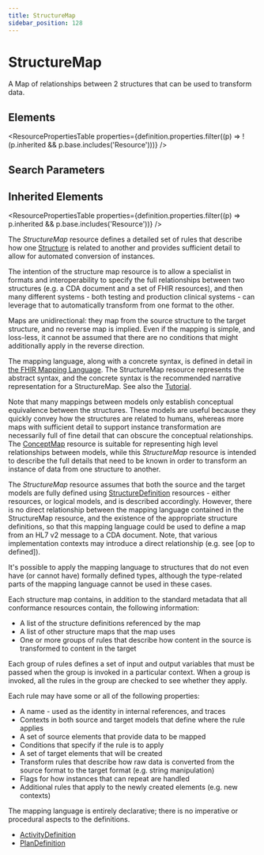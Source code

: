 ```yaml
---
title: StructureMap
sidebar_position: 128
---
```



# StructureMap

A Map of relationships between 2 structures that can be used to transform data.

<Tabs queryString="section">
  <TabItem value="schema" label="Schema" default>

## Elements

<ResourcePropertiesTable
  properties={definition.properties.filter((p) => !(p.inherited && p.base.includes('Resource')))}
/>

## Search Parameters

<SearchParamsTable searchParams={definition.searchParameters} />

## Inherited Elements

<ResourcePropertiesTable properties={definition.properties.filter((p) => p.inherited && p.base.includes('Resource'))} />

  </TabItem>
  <TabItem value="usage" label="Usage">
<div> <a name="snu"></a> <p> The <i>StructureMap</i> resource defines a detailed set of rules that describe  how one <a href="/docs/api/fhir/resources/structuredefinition">Structure</a> is related to another and provides sufficient detail to allow for automated conversion of instances.  </p> <p> The intention of the structure map resource is to allow a specialist in  formats and interoperability to specify the full relationships between  two structures (e.g. a CDA document and a set of FHIR resources), and  then many different systems - both testing and production clinical systems - can leverage that to automatically transform from one format to the other.  </p> <p> Maps are unidirectional: they map from the source structure to the  target structure, and no reverse map is implied. Even if the mapping is simple, and loss-less, it cannot be assumed that there are no conditions  that might additionally apply in the reverse direction.  </p> <p> The mapping language, along with a concrete syntax, is defined in detail in <a href="https://www.hl7.org/fhir/mapping-language.html">the FHIR Mapping Language</a>. The <Link to="/docs/api/fhir/resources/structuremap">StructureMap</Link> resource  represents the abstract syntax, and the concrete syntax is the recommended narrative representation for  a <Link to="/docs/api/fhir/resources/structuremap">StructureMap</Link>. See also the <a href="https://www.hl7.org/fhir/mapping-tutorial.html">Tutorial</a>. </p> </div>
  </TabItem>
  <TabItem value="relationships" label="Relationships">
<div> <a name="bnr"></a> <p> Note that many mappings between models only establish conceptual equivalence between the structures. These models are useful because they quickly convey  how the structures are related to humans, whereas more maps with sufficient detail to support instance transformation are necessarily full of fine detail that can obscure the conceptual relationships. The <a href="/docs/api/fhir/resources/conceptmap">ConceptMap</a> resource is suitable for representing high level relationships between  models, while this <i>StructureMap</i> resource is intended to describe the  full details that need to be known in order to transform an instance of  data from one structure to another. </p> <p> The <i>StructureMap</i> resource assumes that both the source and the target models are fully defined using <a href="/docs/api/fhir/resources/structuredefinition">StructureDefinition</a>  resources - either resources, or logical models, and is described accordingly.  However, there is no direct relationship between the mapping language contained  in the <Link to="/docs/api/fhir/resources/structuremap">StructureMap</Link> resource, and the existence of the appropriate structure  definitions, so that this mapping language could be used to define a map from  an HL7 v2 message to a CDA document. Note, that various implementation  contexts may introduce a direct relationship (e.g. see [op to defined]).    </p> <p> It's possible to apply the mapping language to structures that do not even  have (or cannot have) formally defined types, although the type-related  parts of the mapping language cannot be used in these cases. </p> </div>
  </TabItem>
  <TabItem value="backgroundAndContext" label="Background and Context">
<div> <a name="bnc"></a> <p> Each structure map contains, in addition to the standard metadata that all  conformance resources contain, the following information: </p> <ul>  <li>A list of the structure definitions referenced by the map</li>  <li>A list of other structure maps that the map uses</li>  <li>One or more groups of rules that describe how content in the source is transformed to content in the target</li> </ul> <p> Each group of rules defines a set of input and output variables that must be passed when the group is invoked  in a particular context. When a group is invoked, all the rules in the group are checked to see whether they  apply.</p> <p> Each rule may have some or all of the following properties: </p> <ul>  <li>A name - used as the identity in internal references, and traces</li>  <li>Contexts in both source and target models that define where the rule applies</li>  <li>A set of source elements that provide data to be mapped</li>  <li>Conditions that specify if the rule is to apply</li>  <li>A set of target elements that will be created</li>  <li>Transform rules that describe how raw data is converted from the source format to the target format (e.g. string manipulation)</li>  <li>Flags for how instances that can repeat are handled</li>  <li>Additional rules that apply to the newly created elements (e.g. new contexts)</li> </ul> <p> The mapping language is entirely declarative; there is no imperative or procedural aspects to the definitions.  </p> </div>
  </TabItem>
  <TabItem value="referencedBy" label="Referenced By">
<ul><li><a href="/docs/api/fhir/resources/activitydefinition">ActivityDefinition</a></li>
<li><a href="/docs/api/fhir/resources/plandefinition">PlanDefinition</a></li></ul>
  </TabItem>
</Tabs>
